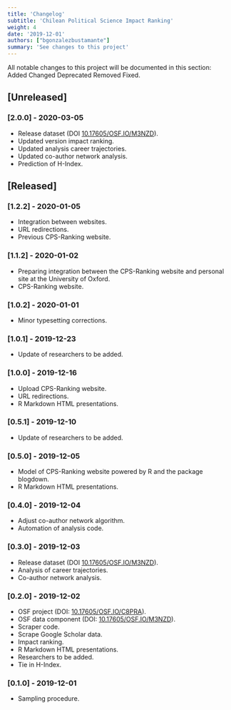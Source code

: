```yaml
---
title: 'Changelog'
subtitle: 'Chilean Political Science Impact Ranking'
weight: 4
date: '2019-12-01'
authors: ["bgonzalezbustamante"]
summary: 'See changes to this project'
---
```


All notable changes to this project will be documented in this section: <i class="fas fa-plus-circle"></i> Added <i class="fas fa-exchange-alt"></i> Changed <i class="fas fa-minus-circle"></i> Deprecated <i class="fas fa-trash-alt"></i> Removed <i class="fas fa-wrench"></i> Fixed.

## [Unreleased]

### [2.0.0] - 2020-03-05
- <i class="fas fa-plus-circle"></i> Release dataset (DOI [10.17605/OSF.IO/M3NZD](http://doi.org/10.17605/OSF.IO/M3NZD)).
- <i class="fas fa-plus-circle"></i> Updated version impact ranking.
- <i class="fas fa-plus-circle"></i> Updated analysis career trajectories.
- <i class="fas fa-plus-circle"></i> Updated co-author network analysis.
- <i class="fas fa-plus-circle"></i> Prediction of H-Index.

## [Released]

### [1.2.2] - 2020-01-05
- <i class="fas fa-plus-circle"></i> Integration between websites.
- <i class="fas fa-exchange-alt"></i> URL redirections.
- <i class="fas fa-trash-alt"></i> Previous CPS-Ranking website.

### [1.1.2] - 2020-01-02
- <i class="fas fa-plus-circle"></i> Preparing integration between the CPS-Ranking website and personal site at the University of Oxford.
- <i class="fas fa-minus-circle"></i> CPS-Ranking website.

### [1.0.2] - 2020-01-01
- <i class="fas fa-exchange-alt"></i> Minor typesetting corrections.

### [1.0.1] - 2019-12-23
- <i class="fas fa-exchange-alt"></i> Update of researchers to be added.

### [1.0.0] - 2019-12-16
- <i class="fas fa-plus-circle"></i> Upload CPS-Ranking website.
- <i class="fas fa-exchange-alt"></i> URL redirections.
- <i class="fas fa-trash-alt"></i> R Markdown HTML presentations.

### [0.5.1] - 2019-12-10
- <i class="fas fa-exchange-alt"></i> Update of researchers to be added.

### [0.5.0] - 2019-12-05
- <i class="fas fa-plus-circle"></i> Model of CPS-Ranking website powered by R and the package blogdown.
- <i class="fas fa-minus-circle"></i> R Markdown HTML presentations.

### [0.4.0] - 2019-12-04
- <i class="fas fa-exchange-alt"></i> Adjust co-author network algorithm.
- <i class="fas fa-exchange-alt"></i> Automation of analysis code.

### [0.3.0] - 2019-12-03
- <i class="fas fa-plus-circle"></i> Release dataset (DOI [10.17605/OSF.IO/M3NZD](http://doi.org/10.17605/OSF.IO/M3NZD)).
- <i class="fas fa-plus-circle"></i> Analysis of career trajectories.
- <i class="fas fa-plus-circle"></i> Co-author network analysis.

### [0.2.0] - 2019-12-02
- <i class="fas fa-plus-circle"></i> OSF project (DOI: [10.17605/OSF.IO/C8PRA](http://doi.org/10.17605/OSF.IO/C8PRA)).
- <i class="fas fa-plus-circle"></i> OSF data component (DOI: [10.17605/OSF.IO/M3NZD](http://doi.org/10.17605/OSF.IO/M3NZD)).
- <i class="fas fa-plus-circle"></i> Scraper code.
- <i class="fas fa-plus-circle"></i> Scrape Google Scholar data.
- <i class="fas fa-plus-circle"></i> Impact ranking.
- <i class="fas fa-plus-circle"></i> R Markdown HTML presentations.
- <i class="fas fa-plus-circle"></i> Researchers to be added.
- <i class="fas fa-wrench"></i> Tie in H-Index.

### [0.1.0] - 2019-12-01
- <i class="fas fa-plus-circle"></i> Sampling procedure.
